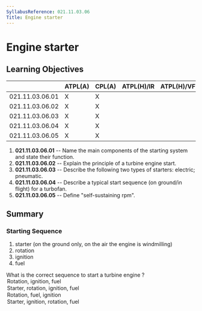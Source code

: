 ```yaml
---
SyllabusReference: 021.11.03.06
Title: Engine starter
---
```


# Engine starter

## Learning Objectives

|                 | ATPL(A) | CPL(A) | ATPL(H)/IR | ATPL(H)/VFR | CPL(H) | IR  | CBIR(A) |
| --------------- | ------- | ------ | ---------- | ----------- | ------ | --- | ------- |
| 021.11.03.06.01 | X       | X      |            |             |        |     |         |
| 021.11.03.06.02 | X       | X      |            |             |        |     |         |
| 021.11.03.06.03 | X       | X      |            |             |        |     |         |
| 021.11.03.06.04 | X       | X      |            |             |        |     |         |
| 021.11.03.06.05 | X       | X      |            |             |        |     |         |

1.  **021.11.03.06.01** -- Name the main components of the starting system and
    state their function.
2.  **021.11.03.06.02** -- Explain the principle of a turbine engine start.
3.  **021.11.03.06.03** -- Describe the following two types of starters:
    electric; pneumatic.
4.  **021.11.03.06.04** -- Describe a typical start sequence (on ground/in
    flight) for a turbofan.
5.  **021.11.03.06.05** -- Define "self-sustaining rpm".

## Summary

### Starting Sequence

1.  starter (on the ground only, on the air the engine is windmilling)
2.  rotation
3.  ignition
4.  fuel

<Question id="MCD5JNGL7F" lo="021.11.03.06.04" contentRef="### Starting Sequence">
  <Text variant="oneCorrect">
    What is the correct sequence to start a turbine engine <Subject />?
  </Text>
<Option subject={[["in flight"]]}>Rotation, ignition, fuel</Option>
<Option subject={[["that is windmilling"]]}>
  Starter, rotation, ignition, fuel
</Option>

  <Option>Rotation, fuel, ignition</Option>
  <Option>Starter, ignition, rotation, fuel</Option>
</Question>
